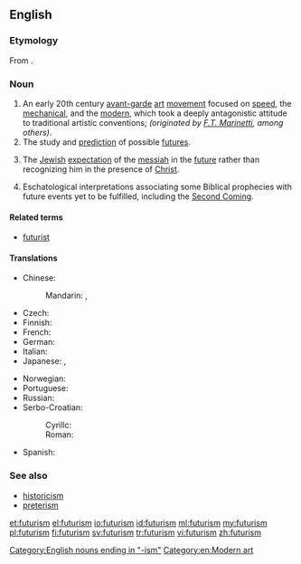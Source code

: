 ==English==
{{wikipedia}}

===Etymology===
From {{suffix|future|ism}}.

===Noun===
{{en-noun|~}}

# An early 20th century [[avant-garde]] [[art]] [[movement]] focused on [[speed]], the [[mechanical]], and the [[modern]], which took a deeply antagonistic attitude to traditional artistic conventions; ''(originated by [[Wikipedia:Filippo Tommaso Marinetti|F.T. Marinetti]], among others)''.
# The study and [[prediction]] of possible [[future]]s.
# {{context|Judaism|lang=en}} The [[Jewish]] [[expectation]] of the [[messiah]] in the [[future]] rather than recognizing him in the presence of [[Christ]].
# {{context|Christianity|lang=en}} Eschatological interpretations associating some Biblical prophecies with future events yet to be fulfilled, including the [[Second Coming]].

====Related terms====
* [[futurist]]

====Translations====
{{trans-top|art movement}}
* Chinese:
*: Mandarin: {{t|cmn|未來主義|sc=Hani}}, {{t|cmn|未来主义|tr=wèiláizhǔyì|sc=Hani}}
* Czech: {{t-|cs|futurismus|m}}
* Finnish: {{t-|fi|futurismi}}
* French: {{t+|fr|futurisme|m}}
* German: {{t-|de|Futurismus|m}}
* Italian: {{t+|it|futurismo}}
* Japanese: {{t-|ja|未来派|tr=みらいは, miraiha|sc=Jpan}}, {{t-|ja|フューチャリズム|tr=fyūcharizumu|sc=Jpan}}
{{trans-mid}}
* Norwegian: {{t-|no|futurisme|m}}
* Portuguese: {{t-|pt|futurismo}}
* Russian: {{t+|ru|футуризм|m|sc=Cyrl|tr=futurízm|alt=футури́зм}}
* Serbo-Croatian:
*: Cyrillc: {{t-|sh|футуризам|m}}
*: Roman: {{t-|sh|futurizam|m}}
* Spanish: {{t+|es|futurismo|m}}
{{trans-bottom}}

{{trans-see|study of possible futures|futurology}}

===See also===
* [[historicism]]
* [[preterism]]

[[Category:English nouns ending in "-ism"]]
[[Category:en:Modern art]]

[[et:futurism]]
[[el:futurism]]
[[io:futurism]]
[[id:futurism]]
[[ml:futurism]]
[[my:futurism]]
[[pl:futurism]]
[[fi:futurism]]
[[sv:futurism]]
[[tr:futurism]]
[[vi:futurism]]
[[zh:futurism]]